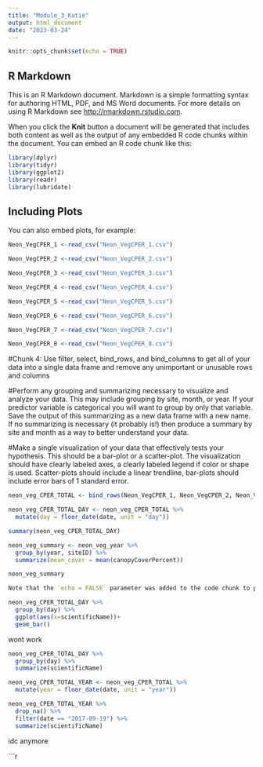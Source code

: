 ```yaml
---
title: "Module_3_Katie"
output: html_document
date: "2023-03-24"
---
```


```r
knitr::opts_chunk$set(echo = TRUE)
```

## R Markdown

This is an R Markdown document. Markdown is a simple formatting syntax for authoring HTML, PDF, and MS Word documents. For more details on using R Markdown see <http://rmarkdown.rstudio.com>.

When you click the **Knit** button a document will be generated that includes both content as well as the output of any embedded R code chunks within the document. You can embed an R code chunk like this:

```r

library(dplyr)
library(tidyr)
library(ggplot2)
library(readr) 
library(lubridate)


```

## Including Plots

You can also embed plots, for example:

```r

Neon_VegCPER_1 <-read_csv("Neon_VegCPER_1.csv")

Neon_VegCPER_2 <-read_csv("Neon_VegCPER_2.csv")

Neon_VegCPER_3 <-read_csv("Neon_VegCPER_3.csv")

Neon_VegCPER_4 <-read_csv("Neon_VegCPER_4.csv")

Neon_VegCPER_5 <-read_csv("Neon_VegCPER_5.csv")

Neon_VegCPER_6 <-read_csv("Neon_VegCPER_6.csv")

Neon_VegCPER_7 <-read_csv("Neon_VegCPER_7.csv")

Neon_VegCPER_8 <-read_csv("Neon_VegCPER_8.csv")


```

#Chunk 4: Use filter, select, bind_rows, and bind_columns to get all of your data into a single data frame and remove any unimportant or unusable rows and columns 

#Perform any grouping and summarizing necessary to visualize and analyze your data. This may include grouping by site, month, or year. If your predictor variable is categorical you will want to group by only that variable. Save the output of this summarizing as a new data frame with a new name. If no summarizing is necessary (it probably is!) then produce a summary by site and month as a way to better understand your data. 

#Make a single visualization of your data that effectively tests your hypothesis. This should be a bar-plot or a scatter-plot. The visualization should have clearly labeled axes, a clearly labeled legend if color or shape is used. Scatter-plots should include a linear trendline, bar-plots should include error bars of 1 standard error. 

```r

neon_veg_CPER_TOTAL <- bind_rows(Neon_VegCPER_1, Neon_VegCPER_2, Neon_VegCPER_3, Neon_VegCPER_4, Neon_VegCPER_5, Neon_VegCPER_6, Neon_VegCPER_7, Neon_VegCPER_8)

neon_veg_CPER_TOTAL_DAY <- neon_veg_CPER_TOTAL %>%
  mutate(day = floor_date(date, unit = "day"))

summary(neon_veg_CPER_TOTAL_DAY)

```

```r
neon_veg_summary <- neon_veg_year %>%
  group_by(year, siteID) %>%
  summarize(mean_cover = mean(canopyCoverPercent))

neon_veg_summary

Note that the `echo = FALSE` parameter was added to the code chunk to prevent printing of the R code that generated the plot.
```

```r

neon_veg_CPER_TOTAL_DAY %>% 
  group_by(day) %>% 
  ggplot(aes(x=scientificName))+
  geom_bar()

```
wont work

```r

neon_veg_CPER_TOTAL_DAY %>% 
  group_by(day) %>% 
  summarize(scientificName)

```

```r

neon_veg_CPER_TOTAL_YEAR <- neon_veg_CPER_TOTAL %>%
  mutate(year = floor_date(date, unit = "year"))

neon_veg_CPER_TOTAL_YEAR %>% 
  drop_na() %>% 
  filter(date == "2017-09-19") %>% 
  summarize(scientificName)

```
idc anymore

```r
